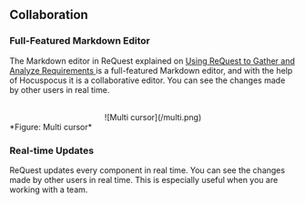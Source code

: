 ## Collaboration

### Full-Featured Markdown Editor

The Markdown editor in ReQuest explained on [Using ReQuest to Gather and Analyze Requirements
](/software/request-gath) is a full-featured Markdown editor, and with the help of Hocuspocus
it is a collaborative editor. You can see the changes made by other users in real time.

<br />
<center>![Multi cursor](/multi.png)</center>
*Figure: Multi cursor*

<br />

### Real-time Updates

ReQuest updates every component in real time. You can see the changes made by other users in real time.
This is especially useful when you are working with a team.
